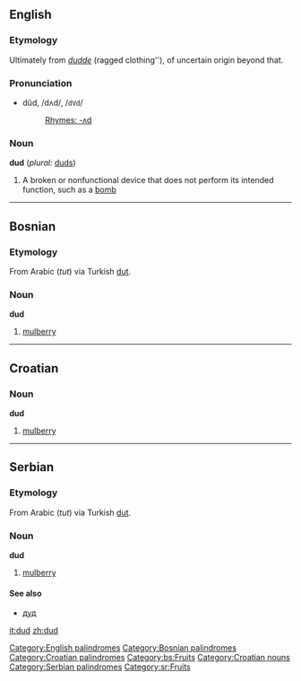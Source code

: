 ==English==
[[Category:English palindromes]]
===Etymology===
Ultimately from ''[[dudde]]'' (ragged clothing''), of uncertain origin beyond that.

===Pronunciation===
*dŭd, /dʌd/, /<tt>dVd</tt>/
*:[[Rhymes:English:-ʌd|Rhymes: -ʌd]]

===Noun===
'''dud''' (''plural:'' [[duds]])

# A broken or nonfunctional device that does not perform its intended function, such as a [[bomb]]

----

==Bosnian==
===Etymology===
From Arabic {{ARchar|[[توت|تُوت]]}} (''tut'') via Turkish [[dut]].
===Noun===
'''dud''' {{m}}
#[[mulberry]]

[[Category:Bosnian palindromes]]

----

==Croatian==
===Noun===
'''dud'''

#[[mulberry]]

[[Category:Croatian palindromes]]

----

==Serbian==

===Etymology===
From Arabic {{ARchar|[[توت|تُوت]]}} (''tut'') via Turkish [[dut]].

===Noun===
'''dud''' {{m}}
#[[mulberry]]

====See also====
*[[дуд#Serbian|дуд]]

[[Category:bs:Fruits]]
[[Category:Croatian nouns]]
[[Category:Serbian palindromes]]
[[Category:sr:Fruits]]

[[it:dud]]
[[zh:dud]]
